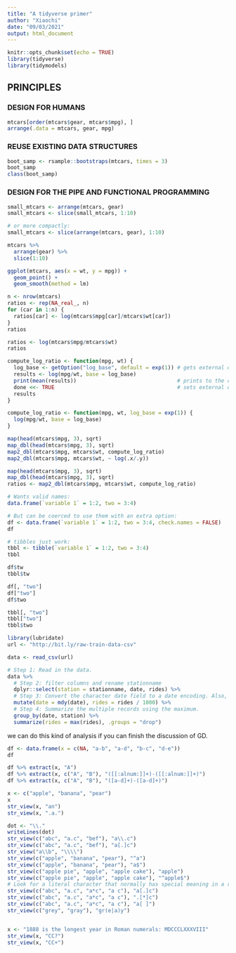 ```yaml
---
title: "A tidyverse primer"
author: "Xiaochi"
date: "09/03/2021"
output: html_document
---
```


```r
knitr::opts_chunk$set(echo = TRUE)
library(tidyverse)
library(tidymodels)
```

## PRINCIPLES

### DESIGN FOR HUMANS



```r
mtcars[order(mtcars$gear, mtcars$mpg), ]
arrange(.data = mtcars, gear, mpg)
```


### REUSE EXISTING DATA STRUCTURES


```r
boot_samp <- rsample::bootstraps(mtcars, times = 3)
boot_samp
class(boot_samp)
```


### DESIGN FOR THE PIPE AND FUNCTIONAL PROGRAMMING


```r
small_mtcars <- arrange(mtcars, gear)
small_mtcars <- slice(small_mtcars, 1:10)

# or more compactly: 
small_mtcars <- slice(arrange(mtcars, gear), 1:10)

mtcars %>% 
  arrange(gear) %>% 
  slice(1:10)
```


```r
ggplot(mtcars, aes(x = wt, y = mpg)) +
  geom_point() + 
  geom_smooth(method = lm)
```


```r
n <- nrow(mtcars)
ratios <- rep(NA_real_, n)
for (car in 1:n) {
  ratios[car] <- log(mtcars$mpg[car]/mtcars$wt[car])
}
ratios
```


```r
ratios <- log(mtcars$mpg/mtcars$wt)
ratios
```


```r
compute_log_ratio <- function(mpg, wt) {
  log_base <- getOption("log_base", default = exp(1)) # gets external data
  results <- log(mpg/wt, base = log_base)
  print(mean(results))                                # prints to the console
  done <<- TRUE                                       # sets external data
  results
}

compute_log_ratio <- function(mpg, wt, log_base = exp(1)) {
  log(mpg/wt, base = log_base)
}

map(head(mtcars$mpg, 3), sqrt)
map_dbl(head(mtcars$mpg, 3), sqrt)
map2_dbl(mtcars$mpg, mtcars$wt, compute_log_ratio)
map2_dbl(mtcars$mpg, mtcars$wt, ~ log(.x/.y))
```


```r
map(head(mtcars$mpg, 3), sqrt)
map_dbl(head(mtcars$mpg, 3), sqrt)
ratios <- map2_dbl(mtcars$mpg, mtcars$wt, compute_log_ratio)
```




```r
# Wants valid names:
data.frame(`variable 1` = 1:2, two = 3:4)

# But can be coerced to use them with an extra option:
df <- data.frame(`variable 1` = 1:2, two = 3:4, check.names = FALSE)
df

# tibbles just work:
tbbl <- tibble(`variable 1` = 1:2, two = 3:4)
tbbl

df$tw
tbbl$tw

df[, "two"]
df["two"]
df$two

tbbl[, "two"]
tbbl["two"]
tbbl$two

```

```r
library(lubridate)
url <- "http://bit.ly/raw-train-data-csv"

data <- read_csv(url)

# Step 1: Read in the data.
data %>%
  # Step 2: filter columns and rename stationname
  dplyr::select(station = stationname, date, rides) %>% 
  # Step 3: Convert the character date field to a date encoding. Also, put the data in units of 1K rides
  mutate(date = mdy(date), rides = rides / 1000) %>% 
  # Step 4: Summarize the multiple records using the maximum.
  group_by(date, station) %>% 
  summarize(rides = max(rides), .groups = "drop")
```

we can do this kind of analysis if you can finish the discussion of GD.

```r
df <- data.frame(x = c(NA, "a-b", "a-d", "b-c", "d-e"))
df

df %>% extract(x, "A")
df %>% extract(x, c("A", "B"), "([[:alnum:]]+)-([[:alnum:]]+)")
df %>% extract(x, c("A", "B"), "([a-d]+)-([a-d]+)")

x <- c("apple", "banana", "pear")
x
str_view(x, "an")
str_view(x, ".a.")

dot <- "\\."
writeLines(dot)
str_view(c("abc", "a.c", "bef"), "a\\.c")
str_view(c("abc", "a.c", "bef"), "a[.]c")
str_view("a\\b", "\\\\")
str_view(c("apple", "banana", "pear"), "^a")
str_view(c("apple", "banana", "pear"), "a$")
str_view(c("apple pie", "apple", "apple cake"), "apple")
str_view(c("apple pie", "apple", "apple cake"), "^apple$")
# Look for a literal character that normally has special meaning in a regex
str_view(c("abc", "a.c", "a*c", "a c"), "a[.]c")
str_view(c("abc", "a.c", "a*c", "a c"), ".[*]c")
str_view(c("abc", "a.c", "a*c", "a c"), "a[ ]")
str_view(c("grey", "gray"), "gr(e|a)y")


x <- "1888 is the longest year in Roman numerals: MDCCCLXXXVIII"
str_view(x, "CC?")
str_view(x, "CC+")
```


